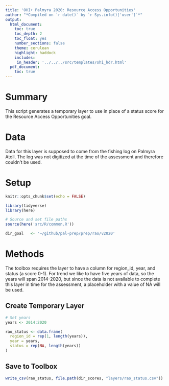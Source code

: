 ```yaml
---
title: 'OHI+ Palmyra 2020: Resource Access Opportunities'
author: "*Compiled on `r date()` by `r Sys.info()['user']`*"
output: 
  html_document:
    toc: true
    toc_depth: 2 
    toc_float: yes
    number_sections: false
    theme: cerulean
    highlight: haddock
    includes: 
     in_header: '../../../src/templates/ohi_hdr.html' 
  pdf_document:
    toc: true
---
```


# Summary 

This script generates a temporary layer to use in place of a status score for the Resource Access Opportunities goal. 

# Data

Data for this layer is supposed to come from the fishing log on Palmyra Atoll. The log was not digitized at the time of the assessment and therefore couldn't be used. 

# Setup

```r
knitr::opts_chunk$set(echo = FALSE)

library(tidyverse)
library(here)

# Source and set file paths
source(here('src/R/common.R'))

dir_goal   <- '~/github/pal-prep/prep/rao/v2020'
```


# Methods

The toolbox requires the layer to have a column for region_id, year, and status (a score 0-1). For trend we like to have five years of data, so the years will span 2014-2020, but since the data is not available to complete this layer in time for the assessment, a placeholder with a value of NA will be used.   

## Create Temporary Layer 

```r
# Set years 
years <- 2014:2020

rao_status <- data.frame(
  region_id = rep(1, length(years)), 
  year = years, 
  status = rep(NA, length(years))
)
```

## Save to Toolbox

```r
write_csv(rao_status, file.path(dir_scores, "layers/rao_status.csv"))
```

